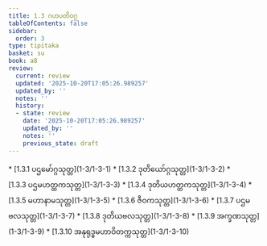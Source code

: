 ```yaml
---
title: 1.3 ဂဟပတိဝဂ္ဂ
tableOfContents: false
sidebar:
  order: 3
type: tipitaka
basket: su
book: a8
review:
  current: review
  updated: '2025-10-20T17:05:26.989257'
  updated_by: ''
  notes: ''
  history:
  - state: review
    date: '2025-10-20T17:05:26.989257'
    updated_by: ''
    notes: ''
    previous_state: draft
---
```



<DynamicBreadcrumb />


<ReviewStatus review={frontmatter.review} showDetails={true} />

<HypothesisAnnotation frontmatter={frontmatter} />



<TableOfContents book="a8" section="1.3">
* [1.3.1 ပဌမော်ဂ္ဂသုတ္တ](1-3/1-3-1)
* [1.3.2 ဒုတိယော်ဂ္ဂသုတ္တ](1-3/1-3-2)
* [1.3.3 ပဌမဟတ္ထကသုတ္တ](1-3/1-3-3)
* [1.3.4 ဒုတိယဟတ္ထကသုတ္တ](1-3/1-3-4)
* [1.3.5 မဟာနာမသုတ္တ](1-3/1-3-5)
* [1.3.6 ဇီဝကသုတ္တ](1-3/1-3-6)
* [1.3.7 ပဌမဗလသုတ္တ](1-3/1-3-7)
* [1.3.8 ဒုတိယဗလသုတ္တ](1-3/1-3-8)
* [1.3.9 အက္ခဏသုတ္တ](1-3/1-3-9)
* [1.3.10 အနုရုဒ္ဓမဟာဝိတက္ကသုတ္တ](1-3/1-3-10)
</TableOfContents>